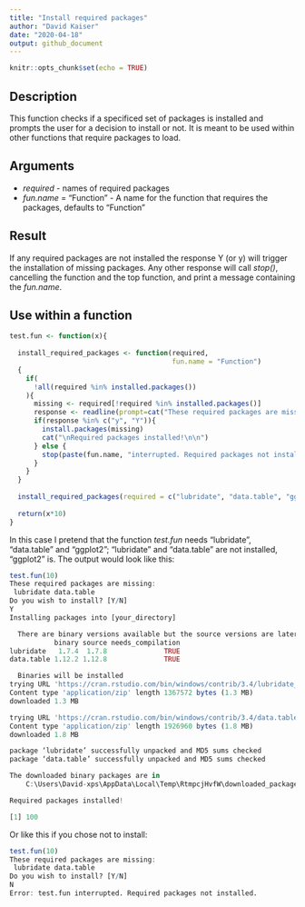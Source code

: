 ```yaml
---
title: "Install required packages"
author: "David Kaiser"
date: "2020-04-18"
output: github_document
---
```


```r
knitr::opts_chunk$set(echo = TRUE)
```

## Description

This function checks if a specificed set of packages is installed and prompts the user for a decision to install or not. It is meant to be used within other functions that require packages to load.

## Arguments

+ *required* - names of required packages
+ *fun.name* = "Function" - A name for the function that requires the packages, defaults to "Function"

## Result

If any required packages are not installed the response Y (or y) will trigger the installation of missing packages. Any other response will call *stop()*, cancelling the function and the top function, and print a message containing the *fun.name*.

## Use within a function

```r
test.fun <- function(x){
  
  install_required_packages <- function(required,
                                        fun.name = "Function")
  {
    if(
      !all(required %in% installed.packages())
    ){
      missing <- required[!required %in% installed.packages()]
      response <- readline(prompt=cat("These required packages are missing:\n", missing, "\nDo you wish to install? [Y/N] "))
      if(response %in% c("y", "Y")){
        install.packages(missing)
        cat("\nRequired packages installed!\n\n")
      } else {
        stop(paste(fun.name, "interrupted. Required packages not installed. \n"), call. = FALSE)
      }
    }
  }
  
  install_required_packages(required = c("lubridate", "data.table", "ggplot2"), fun.name = "test.fun")
  
  return(x*10)
}
```

In this case I pretend that the function *test.fun* needs "lubridate", "data.table" and "ggplot2"; "lubridate" and "data.table" are not installed, "ggplot2" is. The output would look like this:

```r
test.fun(10)
These required packages are missing:
 lubridate data.table 
Do you wish to install? [Y/N] 
Y
Installing packages into [your_directory]

  There are binary versions available but the source versions are later:
           binary source needs_compilation
lubridate   1.7.4  1.7.8              TRUE
data.table 1.12.2 1.12.8              TRUE

  Binaries will be installed
trying URL 'https://cran.rstudio.com/bin/windows/contrib/3.4/lubridate_1.7.4.zip'
Content type 'application/zip' length 1367572 bytes (1.3 MB)
downloaded 1.3 MB

trying URL 'https://cran.rstudio.com/bin/windows/contrib/3.4/data.table_1.12.2.zip'
Content type 'application/zip' length 1926960 bytes (1.8 MB)
downloaded 1.8 MB

package ‘lubridate’ successfully unpacked and MD5 sums checked
package ‘data.table’ successfully unpacked and MD5 sums checked

The downloaded binary packages are in
	C:\Users\David-xps\AppData\Local\Temp\RtmpcjHvfW\downloaded_packages

Required packages installed!

[1] 100

```

Or like this if you chose not to install:
```r
test.fun(10)
These required packages are missing:
 lubridate data.table 
Do you wish to install? [Y/N] 
N
Error: test.fun interrupted. Required packages not installed. 
```

